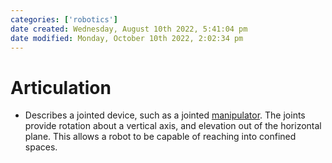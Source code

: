 ```yaml
---
categories: ['robotics']
date created: Wednesday, August 10th 2022, 5:41:04 pm
date modified: Monday, October 10th 2022, 2:02:34 pm
---
```


# Articulation
- Describes a jointed device, such as a jointed [manipulator](Manipulator.qmd). The joints provide rotation about a vertical axis, and elevation out of the horizontal plane. This allows a robot to be capable of reaching into confined spaces.



